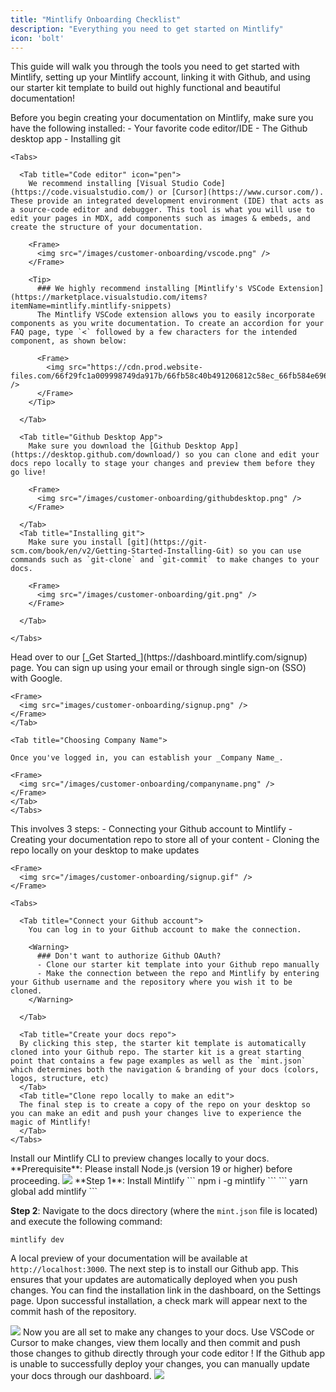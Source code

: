 ```yaml
---
title: "Mintlify Onboarding Checklist"
description: "Everything you need to get started on Mintlify"
icon: 'bolt'
---
```


This guide will walk you through the tools you need to get started with Mintlify, setting up your Mintlify account, linking it with Github, and using our starter kit template to build out highly functional and beautiful documentation!

<Steps>
  
  <Step title="The essentials">
    Before you begin creating your documentation on Mintlify, make sure you have the following installed:
    - Your favorite code editor/IDE
    - The Github desktop app
    - Installing git
    
    <Tabs>
      
      <Tab title="Code editor" icon="pen">
        We recommend installing [Visual Studio Code](https://code.visualstudio.com/) or [Cursor](https://www.cursor.com/). These provide an integrated development environment (IDE) that acts as a source-code editor and debugger. This tool is what you will use to edit your pages in MDX, add components such as images & embeds, and create the structure of your documentation.
        
        <Frame>
          <img src="/images/customer-onboarding/vscode.png" />
        </Frame>
        
        <Tip>
          ### We highly recommend installing [Mintlify's VSCode Extension](https://marketplace.visualstudio.com/items?itemName=mintlify.mintlify-snippets)
          The Mintlify VSCode extension allows you to easily incorporate components as you write documentation. To create an accordion for your FAQ page, type `<` followed by a few characters for the intended component, as shown below:
          
          <Frame>
            <img src="https://cdn.prod.website-files.com/66f29fc1a009998749da917b/66fb58c40b491206812c58ec_66fb584e696b2cedce161e50_tip.gif" />
          </Frame>
        </Tip>
        
      </Tab>
      
      <Tab title="Github Desktop App">
        Make sure you download the [Github Desktop App](https://desktop.github.com/download/) so you can clone and edit your docs repo locally to stage your changes and preview them before they go live!
        
        <Frame>
          <img src="/images/customer-onboarding/githubdesktop.png" />
        </Frame>
        
      </Tab>
      <Tab title="Installing git">
        Make sure you install [git](https://git-scm.com/book/en/v2/Getting-Started-Installing-Git) so you can use commands such as `git-clone` and `git-commit` to make changes to your docs.
        
        <Frame>
          <img src="/images/customer-onboarding/git.png" />
        </Frame>
        
      </Tab>
      
    </Tabs>
    
  </Step>

  <Step title="Signing up for a Mintlify account">
    <Tabs>
    <Tab title="Signing Up">
    Head over to our [_Get Started_](https://dashboard.mintlify.com/signup) page. You can sign up using your email or through single sign-on (SSO) with Google.
    
    <Frame>
      <img src="images/customer-onboarding/signup.png" />
    </Frame>
    </Tab>

    <Tab title="Choosing Company Name">
    
    Once you've logged in, you can establish your _Company Name_.
    
    <Frame>
      <img src="/images/customer-onboarding/companyname.png" />
    </Frame>
    </Tab>
    </Tabs>
    
  </Step>

  <Step title="Connect your Github account to Mintlify and set up your documentation repository">
    This involves 3 steps:
    - Connecting your Github account to Mintlify
    - Creating your documentation repo to store all of your content
    - Cloning the repo locally on your desktop to make updates

    <Frame>
      <img src="/images/customer-onboarding/signup.gif" />
    </Frame>

    <Tabs>
      
      <Tab title="Connect your Github account">
        You can log in to your Github account to make the connection.
        
        <Warning>
          ### Don't want to authorize Github OAuth?
          - Clone our starter kit template into your Github repo manually
          - Make the connection between the repo and Mintlify by entering your Github username and the repository where you wish it to be cloned.
        </Warning>
        
      </Tab>

      <Tab title="Create your docs repo">
      By clicking this step, the starter kit template is automatically cloned into your Github repo. The starter kit is a great starting point that contains a few page examples as well as the `mint.json` which determines both the navigation & branding of your docs (colors, logos, structure, etc)
      </Tab>
      <Tab title="Clone repo locally to make an edit">
      The final step is to create a copy of the repo on your desktop so you can make an edit and push your changes live to experience the magic of Mintlify!
      </Tab> 
    </Tabs> 
  </Step>
  <Step title="Install Mintlify globally">
  Install our Mintlify CLI to preview changes locally to your docs.
  <Note>
  **Prerequisite**: Please install Node.js (version 19 or higher) before proceeding.
  </Note>
  <Frame>
      <img src="/images/customer-onboarding/npm.gif" />
    </Frame>
  **Step 1**: Install Mintlify
  <Tabs>
  <Tab title="npm">
  ```
  npm i -g mintlify
  ```
  </Tab>
  <Tab title="yarn">
  ```
  yarn global add mintlify
  ```
  </Tab>
  </Tabs>
  
**Step 2**: Navigate to the docs directory (where the `mint.json` file is located) and execute the following command:
```
mintlify dev
```
A local preview of your documentation will be available at `http://localhost:3000`.
</Step>
<Step title="Installing Github App">
The next step is to install our Github app. This ensures that your updates are automatically deployed when you push changes. You can find the installation link in the dashboard, on the Settings page. Upon successful installation, a check mark will appear next to the commit hash of the repository.
<Frame>
<img src="/images/customer-onboarding/gitapp.png"/>
</Frame>
</Step>

<Step title="Make edits to your docs">
Now you are all set to make any changes to your docs. Use VSCode or Cursor to make changes, view them locally and then commit and push those changes to github directly through your code editor ! If the Github app is unable to successfully deploy your changes, you can manually update your docs through our dashboard.
<Frame>
      <img src="/images/customer-onboarding/manual_update.png" />
    </Frame>
</Step>








</Steps>
